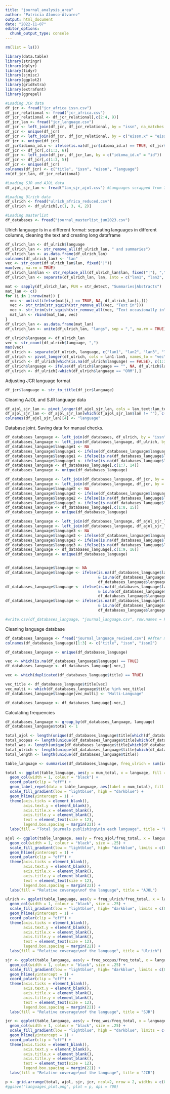 ```yaml
---
title: "journal_analysis_area"
author: "Patricia Alonso-Álvarez"
output: html_document
date: "2022-11-07"
editor_options: 
  chunk_output_type: console
---
```


```r
rm(list = ls())
```

```r
library(data.table)
library(stringr)
library(dplyr)
library(tidyr)
library(sjmisc)
library(ggplot2)
library(gridExtra)
library(extrafont)
library(ggrepel)
```

```r
#Loading JCR data
df_jcr <- fread("jcr_africa_issn.csv")
df_jcr_relational <- fread("jcr_africa.csv")
df_jcr_relational <- df_jcr_relational[,c(2:4, 9)]
df_jcr_lan <- fread("jcr_language.csv")
df_jcr <- left_join(df_jcr, df_jcr_relational, by = "issn", na_matches = "never")
df_jcr <- unique(df_jcr)
df_jcr <- left_join(df_jcr, df_jcr_relational, by = c("eissn.x" = "eissn"), na_matches = "never")
df_jcr <- unique(df_jcr)
df_jcr$idioma_id.x <- ifelse(is.na(df_jcr$idioma_id.x) == TRUE, df_jcr$idioma_id.y, df_jcr$idioma_id.x)
df_jcr <- df_jcr[,c(1:3, 6)]
df_jcr <- left_join(df_jcr, df_jcr_lan, by = c("idioma_id.x" = "id"))
df_jcr <- df_jcr[,c(1:3, 5)]
df_jcr <- unique(df_jcr)
colnames(df_jcr) <- c("title", "issn", "eissn", "language")
rm(df_jcr_lan, df_jcr_relational)

#Loading SJR and AJOL data
df_ajol_sjr_lan <- fread("lan_sjr_ajol.csv") #Languages scrapped from ISSN Portal and empty ones manually filled when manuscript language was explicit in their website

#Loading Ulrich data
df_ulrich <- fread("ulrich_africa_reduced.csv")
df_ulrich <- df_ulrich[,c(1, 3, 4, 2)]

#Loading masterlist
df_databases <- fread("journal_masterlist_jun2023.csv")
```

Ulrich language is in a different format: separating languages in different columns, cleaning the text and creating long dataframe 
```r
df_ulrich_lan <- df_ulrich$language
df_ulrich_lan <- str_remove_all(df_ulrich_lan, " and summaries")
df_ulrich_lan <- as.data.frame(df_ulrich_lan)
colnames(df_ulrich_lan) <- "lan"
vec <- str_count(df_ulrich_lan$lan, fixed("|"))
max(vec, na.rm = TRUE)
df_ulrich_lan$lan <- str_replace_all(df_ulrich_lan$lan, fixed("|"), ",")
df_ulrich_lan <- separate(df_ulrich_lan, lan, into = c("lan1", "lan2", "lan3", "lan4", "lan5", "lan6", "lan7"), sep = ",")

mat <- sapply(df_ulrich_lan, FUN = str_detect, "Summaries|Abstracts") 
mat_lan <- c()
for (i in 1:nrow(mat)) {
  vec <- unlist(ifelse(mat[i,] == TRUE, NA, df_ulrich_lan[i,]))
  vec <- str_trim(str_squish(str_remove_all(vec, "Text in")))
  vec <- str_trim(str_squish(str_remove_all(vec, "Text occasionally in")))
  mat_lan <- rbind(mat_lan, vec)
}
df_ulrich_lan <- as.data.frame(mat_lan)
df_ulrich_lan <- unite(df_ulrich_lan, "langs", sep = ",", na.rm = TRUE)

df_ulrich$language <- df_ulrich_lan
vec <- str_count(df_ulrich$language, ",")
max(vec)
df_ulrich <- separate(df_ulrich, language, c("lan1", "lan2", "lan3", "lan4", "lan5"), sep = ",")
df_ulrich <- pivot_longer(df_ulrich, cols = lan1:lan5, names_to = "vec", values_to = "language")
df_ulrich <- df_ulrich[which(is.na(df_ulrich$language) == FALSE), c(1:3, 5)]
df_ulrich$language <- ifelse(df_ulrich$language == "", NA, df_ulrich$language)
df_ulrich <- df_ulrich[-which(df_ulrich$language == "ORM"),]
```

Adjusting JCR language format
```r
df_jcr$language <- str_to_title(df_jcr$language)
```

Cleaning AJOL and SJR language data
```r
df_ajol_sjr_lan <- pivot_longer(df_ajol_sjr_lan, cols = lan_text:lan_text11, values_to = "lan", names_to = "x")
df_ajol_sjr_lan <- df_ajol_sjr_lan[which(df_ajol_sjr_lan$lan != ""), c(1:3, 5)]
colnames(df_ajol_sjr_lan)[4] <- "language"
```

Database joint. Saving data for manual checks.
```r
df_databases_language <- left_join(df_databases, df_ulrich, by = "issn", na_matches = "never")
df_databases_language <- left_join(df_databases_language, df_ulrich, by = c("title.x" = "title"), na_matches = "never")
df_databases_language$language1 <- NA
df_databases_language$language1 <- ifelse(df_databases_language$language.x == df_databases_language$language.y,  df_databases_language$language.x, df_databases_language$language1)
df_databases_language$language1 <- ifelse(is.na(df_databases_language$language.x) == TRUE, df_databases_language$language.y, df_databases_language$language1)
df_databases_language$language1 <- ifelse(is.na(df_databases_language$language.y) == TRUE, df_databases_language$language.x, df_databases_language$language1)
df_databases_language <- df_databases_language[,c(1:7, 14)]
df_databases_language <- unique(df_databases_language)

df_databases_language <- left_join(df_databases_language, df_jcr, by = c("issn.x" = "issn"), na_matches = "never")
df_databases_language <- left_join(df_databases_language, df_jcr, by = c("title.x" = "title"), na_matches = "never")
df_databases_language$language2 <- NA
df_databases_language$language2 <- ifelse(df_databases_language$language.x == df_databases_language$language.y,  df_databases_language$language.x, df_databases_language$language2)
df_databases_language$language2 <- ifelse(is.na(df_databases_language$language.x) == TRUE, df_databases_language$language.y, df_databases_language$language2)
df_databases_language$language2 <- ifelse(is.na(df_databases_language$language.y) == TRUE, df_databases_language$language.x, df_databases_language$language2)
df_databases_language <- df_databases_language[,c(1:8, 15)]
df_databases_language <- unique(df_databases_language)

df_databases_language <- left_join(df_databases_language, df_ajol_sjr_lan, by = c("issn.x" = "issn"), na_matches = "never")
df_databases_language <- left_join(df_databases_language, df_ajol_sjr_lan, by = c("title.x" = "title"), na_matches = "never")
df_databases_language$language3 <- NA
df_databases_language$language3 <- ifelse(df_databases_language$language.x == df_databases_language$language.y,  df_databases_language$language.x, df_databases_language$language3)
df_databases_language$language3 <- ifelse(is.na(df_databases_language$language.x) == TRUE, df_databases_language$language.y, df_databases_language$language3)
df_databases_language$language3 <- ifelse(is.na(df_databases_language$language.y) == TRUE, df_databases_language$language.x, df_databases_language$language3)
df_databases_language <- df_databases_language[,c(1:9, 16)]
df_databases_language <- unique(df_databases_language)


df_databases_language$language <- NA
df_databases_language$language <- ifelse(is.na(df_databases_language$language2) == TRUE 
                                         & is.na(df_databases_language$language3) == TRUE,  
                                         df_databases_language$language1, df_databases_language$language)
df_databases_language$language <- ifelse(is.na(df_databases_language$language1) == TRUE 
                                         & is.na(df_databases_language$language3) == TRUE,  
                                         df_databases_language$language2, df_databases_language$language)
df_databases_language$language <- ifelse(is.na(df_databases_language$language1) == TRUE 
                                         & is.na(df_databases_language$language2) == TRUE,  
                                         df_databases_language$language3, df_databases_language$language)

#write.csv(df_databases_language, "journal_language.csv", row.names = FALSE)
```

Cleaning language database
```r
df_databases_language <- fread("journal_language_revised.csv") #After manual checks
colnames(df_databases_language)[1:3] <- c("title", "issn", "issn2")

df_databases_language <- unique(df_databases_language)

vec <- which(is.na(df_databases_language$language) == TRUE)
df_databases_language <- df_databases_language[-vec,]

vec <- which(duplicated(df_databases_language$title) == TRUE)

vec_title <- df_databases_language$title[vec]
vec_multi <- which(df_databases_language$title %in% vec_title)
df_databases_language$language[vec_multi] <- "Multi-Language"

df_databases_language <- df_databases_language[-vec,]
```

Calculating frequencies
```r
df_databases_language <- group_by(df_databases_language, language)
df_databases_language$total <- 1

total_ajol <- length(unique(df_databases_language$title[which(df_databases_language$is_ajol == 1)]))
total_scopus <- length(unique(df_databases_language$title[which(df_databases_language$is_scopus == 1)]))
total_wos <- length(unique(df_databases_language$title[which(df_databases_language$is_wos == 1)]))
total_ulrich <- length(unique(df_databases_language$title[which(df_databases_language$is_ulrich == 1)]))
total_length <- length(unique(df_databases_language$title))

table_language <- summarise(df_databases_language, freq_ulrich = sum(is_ulrich)/total_ulrich, freq_ajol = sum(is_ajol)/total_ajol, freq_scopus = sum(is_scopus)/total_scopus, freq_wos = sum(is_wos)/total_wos, freq_total = sum(total)/total_length, num_total = sum(total))
```

```r
total <- ggplot(table_language, aes(y = num_total, x = language, fill = num_total)) +
  geom_col(width = 1, colour = "black") +
  coord_polar(clip = "off") +
  geom_label_repel(data = table_language, aes(label = num_total), fill = "white", size = 4) +
  scale_fill_gradient(low = "lightblue", high = "darkblue") +
  geom_hline(yintercept = 1) + 
  theme(axis.ticks = element_blank(),
        axis.text.y = element_blank(), 
        axis.title.x = element_blank(),
        axis.title.y = element_blank(),
        text = element_text(size = 12),
        legend.box.spacing = margin(22)) +
  labs(fill = "Total journals publishing\nin each language", title = "Full dataset")

ajol <- ggplot(table_language, aes(y = freq_ajol/freq_total, x = language, fill = freq_ajol/freq_total)) +
  geom_col(width = 1, colour = "black", size = .25) +
  scale_fill_gradient(low = "lightblue", high= "darkblue", limits = c(0, 5), oob = scales::squish) +
  geom_hline(yintercept = 1) + 
  coord_polar(clip = "off") +
  theme(axis.ticks = element_blank(),
        axis.text.y = element_blank(), 
        axis.title.x = element_blank(),
        axis.title.y = element_blank(),
        text = element_text(size = 12),
        legend.box.spacing = margin(22)) +
  labs(fill = "Relative coverage\nof the language", title = "AJOL")

ulrich <- ggplot(table_language, aes(y = freq_ulrich/freq_total, x = language, fill = freq_ulrich/freq_total)) +
  geom_col(width = 1, colour = "black", size = .25) +
  scale_fill_gradient(low = "lightblue", high= "darkblue", limits = c(0, 5), oob = scales::squish) +
  geom_hline(yintercept = 1) + 
  coord_polar(clip = "off") +
  theme(axis.ticks = element_blank(),
        axis.text.y = element_blank(), 
        axis.title.x = element_blank(),
        axis.title.y = element_blank(),
        text = element_text(size = 12),
        legend.box.spacing = margin(22)) +
  labs(fill = "Relative coverage\nof the language", title = "Ulrich")

sjr <- ggplot(table_language, aes(y = freq_scopus/freq_total, x = language, fill = freq_scopus/freq_total)) +
  geom_col(width = 1, colour = "black", size = .25) +
  scale_fill_gradient(low = "lightblue", high= "darkblue", limits = c(0, 5), oob = scales::squish) +
  geom_hline(yintercept = 1) + 
  coord_polar(clip = "off") +
  theme(axis.ticks = element_blank(),
        axis.text.y = element_blank(), 
        axis.title.x = element_blank(),
        axis.title.y = element_blank(),
        text = element_text(size = 12),
        legend.box.spacing = margin(22)) +
  labs(fill = "Relative coverage\nof the language", title = "SJR")

jcr <- ggplot(table_language, aes(y = freq_wos/freq_total, x = language, fill = freq_wos/freq_total)) +
  geom_col(width = 1, colour = "black", size = .25) +
  scale_fill_gradient(low = "lightblue", high = "darkblue", limits = c(0, 5), oob = scales::squish) +
  geom_hline(yintercept = 1) + 
  coord_polar(clip = "off") +
  theme(axis.ticks = element_blank(),
        axis.text.y = element_blank(), 
        axis.title.x = element_blank(),
        axis.title.y = element_blank(),
        text = element_text(size = 12),
        legend.box.spacing = margin(22)) +
  labs(fill = "Relative coverage\nof the language", title = "JCR")

p <- grid.arrange(total, ajol, sjr, jcr, ncol=2, nrow = 2, widths = c(0.5, 0.5))
#ggsave("languages_plot.png", plot = p, dpi = 700)
```
